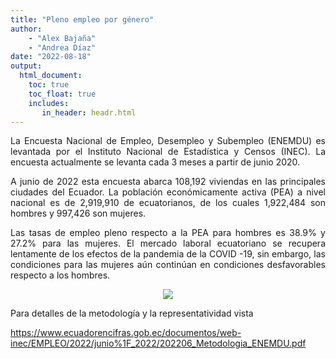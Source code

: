 ```yaml
---
title: "Pleno empleo por género"
author: 
    - "Alex Bajaña"
    - "Andrea Díaz"
date: "2022-08-18"
output: 
  html_document:
    toc: true
    toc_float: true
    includes:
       in_header: headr.html
---
```


<style>
body {
text-align: justify}
</style>


<!-- ::: -->

<!-- ::: {} -->

<!-- ::: -->

<!-- ::: {} -->


La Encuesta Nacional de Empleo, Desempleo y Subempleo (ENEMDU) es levantada por el Instituto Nacional de Estadística y Censos (INEC). La encuesta actualmente se levanta cada 3 meses a partir de junio 2020.

<!-- ::: -->

<!-- ::: {} -->

A junio de 2022 esta encuesta abarca 108,192 viviendas en las principales ciudades del Ecuador. La población económicamente activa (PEA)  a nivel nacional es de 2,919,910 de ecuatorianos, de los cuales 1,922,484 son hombres y 997,426 son mujeres. 
<!-- ::: -->

<!-- ::: {} -->


Las tasas de empleo pleno respecto a la PEA para hombres es 38.9% y 27.2% para las mujeres. El mercado laboral ecuatoriano se recupera lentamente de los efectos de la pandemia de la COVID -19, sin embargo, las condiciones para las mujeres aún continúan en condiciones desfavorables respecto a los hombres.

<!-- ::: -->

<!-- ::: {} -->

<center>

![](PLENO EMPLEO POR SEXO.png)
</center>

<!-- ::: -->

<!-- ::: {} -->

Para detalles de la metodología y la representatividad vista
<!-- ::: -->

<!-- ::: {} -->

<https://www.ecuadorencifras.gob.ec/documentos/web-inec/EMPLEO/2022/junio%1F_2022/202206_Metodologia_ENEMDU.pdf>
